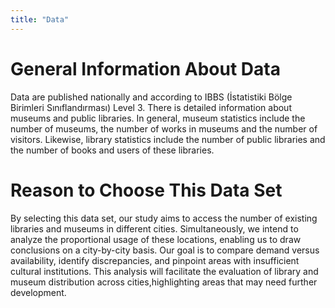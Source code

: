 ```yaml
---
title: "Data"
---
```


# General Information About Data

Data are published nationally and according to IBBS (İstatistiki Bölge Birimleri Sınıflandırması) Level 3. There is detailed information about museums and public libraries. In general, museum statistics include the number of museums, the number of works in museums and the number of visitors. Likewise, library statistics include the number of public libraries and the number of books and users of these libraries.

# Reason to Choose This Data Set

By selecting this data set, our study aims to access the number of existing libraries and museums in different cities. Simultaneously, we intend to analyze the proportional usage of these locations, enabling us to draw conclusions on a city-by-city basis. Our goal is to compare demand versus availability, identify discrepancies, and pinpoint areas with insufficient cultural institutions. This analysis will facilitate the evaluation of library and museum distribution across cities,highlighting areas that may need further development.
